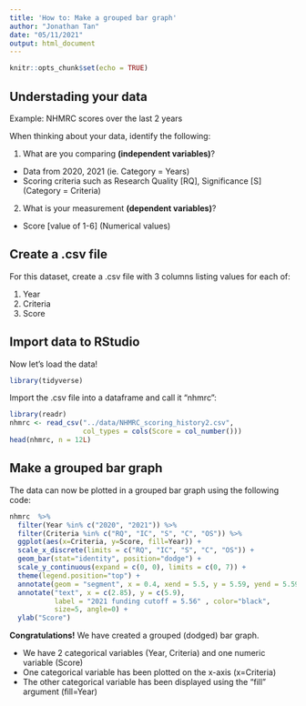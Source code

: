 ```yaml
---
title: 'How to: Make a grouped bar graph'
author: "Jonathan Tan"
date: "05/11/2021"
output: html_document
---
```


```r
knitr::opts_chunk$set(echo = TRUE)
```

## Understading your data

Example: NHMRC scores over the last 2 years

When thinking about your data, identify the following:

1. What are you comparing **(independent variables)**?

- Data from 2020, 2021 (ie. Category = Years)
- Scoring criteria such as Research Quality [RQ], Significance [S] (Category = Criteria)

2. What is your measurement **(dependent variables)**?
  * Score [value of 1-6] (Numerical values)
  
## Create a .csv file
  
For this dataset, create a .csv file with 3 columns listing values for each of:

1. Year
2. Criteria
3. Score

## Import data to RStudio

Now let's load the data!

```r
library(tidyverse)
```

Import the .csv file into a dataframe and call it "nhmrc":
```r
library(readr)
nhmrc <- read_csv("../data/NHMRC_scoring_history2.csv", 
                  col_types = cols(Score = col_number()))
head(nhmrc, n = 12L)
```

## Make a grouped bar graph

The data can now be plotted in a grouped bar graph using the following code:

```r
nhmrc  %>% 
  filter(Year %in% c("2020", "2021")) %>%
  filter(Criteria %in% c("RQ", "IC", "S", "C", "OS")) %>%
  ggplot(aes(x=Criteria, y=Score, fill=Year)) +
  scale_x_discrete(limits = c("RQ", "IC", "S", "C", "OS")) +
  geom_bar(stat="identity", position="dodge") +
  scale_y_continuous(expand = c(0, 0), limits = c(0, 7)) +
  theme(legend.position="top") +
  annotate(geom = "segment", x = 0.4, xend = 5.5, y = 5.59, yend = 5.59, colour = "#060606", linetype=2) +
  annotate("text", x = c(2.85), y = c(5.9), 
           label = "2021 funding cutoff = 5.56" , color="black", 
           size=5, angle=0) +
  ylab("Score")
```

**Congratulations!**
We have created a grouped (dodged) bar graph.

* We have 2 categorical variables (Year, Criteria) and one numeric variable (Score)
* One categorical variable has been plotted on the x-axis (x=Criteria)
* The other categorical variable has been displayed using the "fill" argument (fill=Year)






